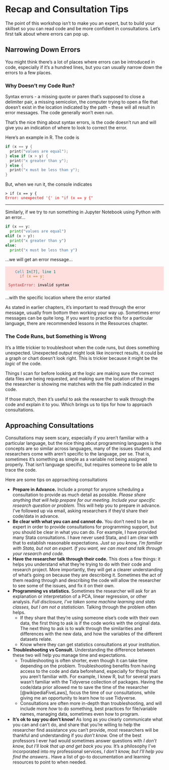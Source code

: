 # Recap and Consultation Tips

The point of this workshop isn't to make you an expert, but to build your skillset so you can read code and be more confident in consultations.  Let's first talk about where errors can pop up.

## Narrowing Down Errors

You might think there's a lot of places where errors can be introduced in code, 
especially if it's a hundred lines, but you can usually narrow down the errors
to a few places.

### Why Doesn't my Code Run?

Syntax errors - a missing quote or paren that's supposed to close a delimiter pair,  a
missing semicolon, the computer trying to open a file that doesn't exist in
the location indicated by the path - these will all result in error messages.  The
code generally won't even run.  

That's the nice thing about syntax errors, is the code doesn't run and will give
you an indication of where to look to correct the error.

Here's an example in R.  The code is


```c 
if (x == y {
  print("values are equal");
} else if (x > y) {
  print("x greater than y");
} else {
  print("x must be less than y");
}
```

But, when we run it, the console indicates
<pre><code>> if (x == y {
<span style="color: red;">Error: unexpected '{' in "if (x == y {"</span></code></pre>

<hr>
Similarly, if we try to run something in Jupyter Notebook using Python with an error...

```python
if (x == y:
  print("values are equal")
elif (x > y):
  print("x greater than y")
else:
  print("x must be less than y")
```
...we will get an error message...

<pre style="background-color: #ffdede; display:block; border: none; padding: 0px;"><code style="background-color: #ffdede; display:block; padding: 10px"><span style="color: #278da2;">   Cell</span> <span style="color: #00736a;">In[7], line 1</span>
     <span style="color: #b17f25;">if (x == y:</span>
               <span style="color: #a1a6b1;">^</span>
<span style="color: #b23635;">SyntaxError:</span> <span style="color: black;">invalid syntax</span></code></pre>


...with the specific location where the error started

As stated in earlier chapters, it's important to read through the error message, 
usually from bottom then working your way up.  Sometimes error messages can be
quite long.  If you want to practice this for a particular
language, there are recommended lessons in the Resources chapter.


### The Code Runs, but Something is Wrong


It's a little trickier to troubleshoot when the code runs, but does something 
unexpected. Unexpected output might look like incorrect results, it could be a
graph or chart doesn't look right.  This is trickier because it might be the 
*logic* of the code.  

Things I scan for before looking at the logic are making sure the correct data files
are being requested, and making sure the location of the images the researcher is 
showing me matches with the file path indicated in the code. 

If those match, then it's useful to ask the researcher to walk through the code 
and explain it to you.  Which brings us to tips for how to approach consultations. 

## Approaching Consultations

Consultations may seem scary, especially if you aren't familiar with a particular language, but the nice thing about programming languages is the concepts are so similar across languages, many of the issues students and researchers come with aren't specific to the language, per se.  That is, sometimes it's something as simple as a variable not being assigned properly.  That isn't language specific, but requires someone to be able to trace the code.

Here are some tips on approaching consultations

- **Prepare in Advance.** Include a prompt for anyone scheduling a consultation to provide as much detail as possible.  _Please share anything that will help prepare for our meeting. Include your specific research question or problem._ This will help you to prepare in advance.  I've followed up via email, asking researchers if they'd share their code/data in advance.
- **Be clear with what you can and cannot do.** You don't need to be an expert 
in order to provide consultations for programming support, but you should be
clear in what you can do.  For example, I have provided many Stata 
consultations.  I have never used Stata, and I am clear with that to establish 
reasonable expectations.  *Just so you know, I'm familiar with Stata, but not an 
expert. If you want, we can meet and talk through your research and code.*
- **Have the researcher talk through their code.** This does a few things: it 
helps you understand what they're trying to do with their code and research 
project. More importantly, they will get a clearer understanding of what's going 
on because they are describing it.  Sometimes the act of them reading through
and describing the code will allow the researcher to see some of the issues,
and fix it on their own.
- **Programming vs statistics.** Sometimes the researcher will ask for an 
explanation or interpretation of a PCA, linear regression, or other analysis. 
*Full disclosure, I've taken some machine learning and stats classes, but I am 
not a statistician.* Talking through the problem often helps. 
  - If they share that they're using someone else's code with their own data, 
  the first thing to ask is if the code works with the original data.  The next 
  thing to ask is to walk through the similarities and differences 
  with the new data, and how the variables of the different datasets relate.
  - Know where they can get statistics consultations at your institution.
- **Troubleshooting vs Consult.** Understanding the difference between these two
will help you manage time and expectations.
  - Troubleshooting is often shorter, even though
it can take time depending on the problem.  Troubleshooting benefits from having
access to the code and data beforehand, especially for things that you aren't
familiar with.  For example, I knew R, but for several years wasn't familiar 
with the Tidyverse collection of packages. Having the code/data prior allowed me
to save the time of the researcher [@wikipediaFiveLaws], focus the time of our 
consultations, while
giving me an opportunity to learn how to use Tidyverse.
  - Consultations are often more in-depth than troubleshooting, and will include
  more *how* to do something, best practices for file/variable names, managing
  data, sometimes even how to program. 
- **It's ok to say you don’t know!** As long as you clearly communicate what
you can and can't do, and share that you're willing to help the researcher find
assistance you can't provide, most researchers will be thankful and 
understanding if you *don't know.* One of the best professors I ever had would 
sometimes answer questions with *I don't know, but I'll look that up and get back
you you.*  It's a philosophy I've incorporated into my professional services, 
*I don't know, but I'll help you find the answers.*. Have a list of go-to documentation and learning resources to point to when needed. 



